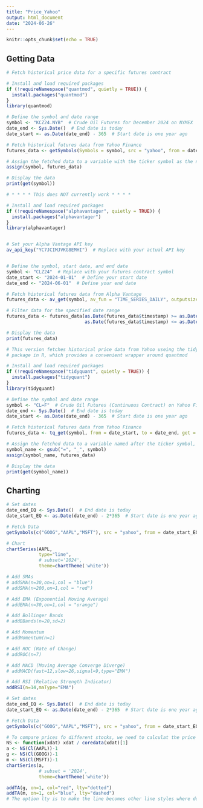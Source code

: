 ```yaml
---
title: "Price_Yahoo"
output: html_document
date: "2024-06-26"
---
```


```r
knitr::opts_chunk$set(echo = TRUE)
```

## Getting Data
```r
# Fetch historical price data for a specific futures contract

# Install and load required packages
if (!requireNamespace("quantmod", quietly = TRUE)) {
  install.packages("quantmod")
}
library(quantmod)

# Define the symbol and date range
symbol <- "KCZ24.NYB"  # Crude Oil Futures for December 2024 on NYMEX
date_end <- Sys.Date()  # End date is today
date_start <- as.Date(date_end) - 365  # Start date is one year ago

# Fetch historical futures data from Yahoo Finance
futures_data <- getSymbols(Symbols = symbol, src = "yahoo", from = date_start, to = date_end, auto.assign = FALSE)

# Assign the fetched data to a variable with the ticker symbol as the name
assign(symbol, futures_data)

# Display the data
print(get(symbol))


```

```r
# * * * * This does NOT currently work * * * *

# Install and load required packages
if (!requireNamespace("alphavantager", quietly = TRUE)) {
  install.packages("alphavantager")
}
library(alphavantager)


# Set your Alpha Vantage API key
av_api_key("YC7JCIMJVKG8EMHI")  # Replace with your actual API key


# Define the symbol, start date, and end date
symbol <- "CLZ24"  # Replace with your futures contract symbol
date_start <- "2024-01-01"  # Define your start date
date_end <- "2024-06-01"  # Define your end date

# Fetch historical futures data from Alpha Vantage
futures_data <- av_get(symbol, av_fun = "TIME_SERIES_DAILY", outputsize = "full")

# Filter data for the specified date range
futures_data <- futures_data[as.Date(futures_data$timestamp) >= as.Date(date_start) & 
                             as.Date(futures_data$timestamp) <= as.Date(date_end), ]

# Display the data
print(futures_data)

```

```r
# This version fetches historical price data from Yahoo useing the tidyquant 
# package in R, which provides a convenient wrapper around quantmod 

# Install and load required packages
if (!requireNamespace("tidyquant", quietly = TRUE)) {
  install.packages("tidyquant")
}
library(tidyquant)

# Define the symbol and date range
symbol <- "CL=F"  # Crude Oil Futures (Continuous Contract) on Yahoo Finance
date_end <- Sys.Date()  # End date is today
date_start <- as.Date(date_end) - 365  # Start date is one year ago

# Fetch historical futures data from Yahoo Finance
futures_data <- tq_get(symbol, from = date_start, to = date_end, get = "stock.prices")

# Assign the fetched data to a variable named after the ticker symbol, replacing invalid characters
symbol_name <- gsub("=", "_", symbol)
assign(symbol_name, futures_data)

# Display the data
print(get(symbol_name))

```

## Charting
```r

# Set dates
date_end_EQ <- Sys.Date()  # End date is today
date_start_EQ <- as.Date(date_end) - 2*365  # Start date is one year ago

# Fetch Data
getSymbols(c("GOOG","AAPL","MSFT"), src = "yahoo", from = date_start_EQ, to = date_end_EQ, auto.assign = TRUE)

# Chart
chartSeries(AAPL,
            type="line",
            # subset='2024',
            theme=chartTheme('white'))

# Add SMAs
# addSMA(n=30,on=1,col = "blue")
# addSMA(n=200,on=1,col = "red")

# Add EMA (Exponential Moving Average)
# addEMA(n=30,on=1,col = "orange")

# Add Bollinger Bands
# addBBands(n=20,sd=2)

# Add Momentum
# addMomentum(n=1)

# Add ROC (Rate of Change)
# addROC(n=7)

# Add MACD (Moving Average Converge Diverge)
# addMACD(fast=12,slow=26,signal=9,type="EMA")

# Add RSI (Relative Strength Indicator)
addRSI(n=14,maType="EMA")

```

```r

# Set dates
date_end_EQ <- Sys.Date()  # End date is today
date_start_EQ <- as.Date(date_end) - 2*365  # Start date is one year ago

# Fetch Data
getSymbols(c("GOOG","AAPL","MSFT"), src = "yahoo", from = date_start_EQ, to = date_end_EQ, auto.assign = TRUE)

# To compare prices fo different stocks, we need to calculat the price change:
NS <- function(xdat) xdat / coredata(xdat)[1]
a <- NS(Cl(AAPL))-1
g <- NS(Cl(GOOG))-1
m <- NS(Cl(MSFT))-1
chartSeries(a,
            # subset = '2024',
            theme=chartTheme('white'))

addTA(g, on=1, col="red", lty="dotted")
addTA(m, on=1, col="blue", lty="dashed")
# The option lty is to make the line becomes other line styles where dotted means dotted line and dashed means dashed line.

```






